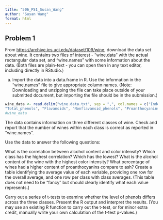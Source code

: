 ```yaml
---
title: "506_PS1_Susan_Wang"
author: "Susan Wang"
format: html
---
```


## Problem 1

From <https://archive.ics.uci.edu/dataset/109/wine>, download the data set about wine. It contains two files of interest - “wine.data” with the actual rectangular data set, and “wine.names” with some information about the data. (Both files are plain-text - you can open then in any text editor, including directly in RStudio.)

a) Import the data into a data.frame in R. Use the information in the “wine.names” file to give appropriate column names. (Note: Downloading and unzipping the file can take place outside of your submitted document, but importing the file should be in the submission.)

```r
wine_data <- read.delim("wine.data.txt", sep = ",", col.names = c("Index", "Alcohol","Malic_acid", "Ash", "Alcalinity_of_ash", "Magnesium", 
"Total_phenols", "Flavanoids", "Nonflavanoid_phenols", "Proanthocyanins", "Color_intensity", "Hue", "OD280/OD315_of_diluted_wines", "Proline"))
#wine_data
```

The data contains information on three different classes of wine. Check and report that the number of wines within each class is correct as reported in “wine.names”.

Use the data to answer the following questions:

What is the correlation between alcohol content and color intensity?
Which class has the highest correlation? Which has the lowest?
What is the alcohol content of the wine with the highest color intensity?
What percentage of wines had a higher content of proanthocyanins compare to ash?
Create a table identifying the average value of each variable, providing one row for the overall average, and one row per class with class averages. (This table does not need to be “fancy” but should clearly identify what each value represents.)

Carry out a series of t-tests to examine whether the level of phenols differs across the three classes. Present the R output and interpret the results. (You may use an existing R function to carry out the t-test, or for minor extra credit, manually write your own calculation of the t-test p-values.)
